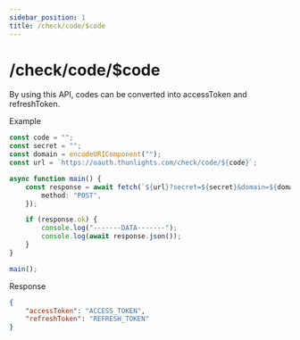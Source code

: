 ```yaml
---
sidebar_position: 1
title: /check/code/$code
---
```


# /check/code/$code

By using this API, codes can be converted into accessToken and refreshToken.

Example
```ts
const code = "";
const secret = "";
const domain = encodeURIComponent("");
const url = `https://oauth.thunlights.com/check/code/${code}`;

async function main() {
    const response = await fetch(`${url}?secret=${secret}&domain=${domain}`, {
        method: "POST",
    });

    if (response.ok) {
        console.log("-------DATA-------");
        console.log(await response.json());
    }
}

main();
```

Response
```json
{
    "accessToken": "ACCESS_TOKEN",
    "refreshToken": "REFRESH_TOKEN"
}
```
